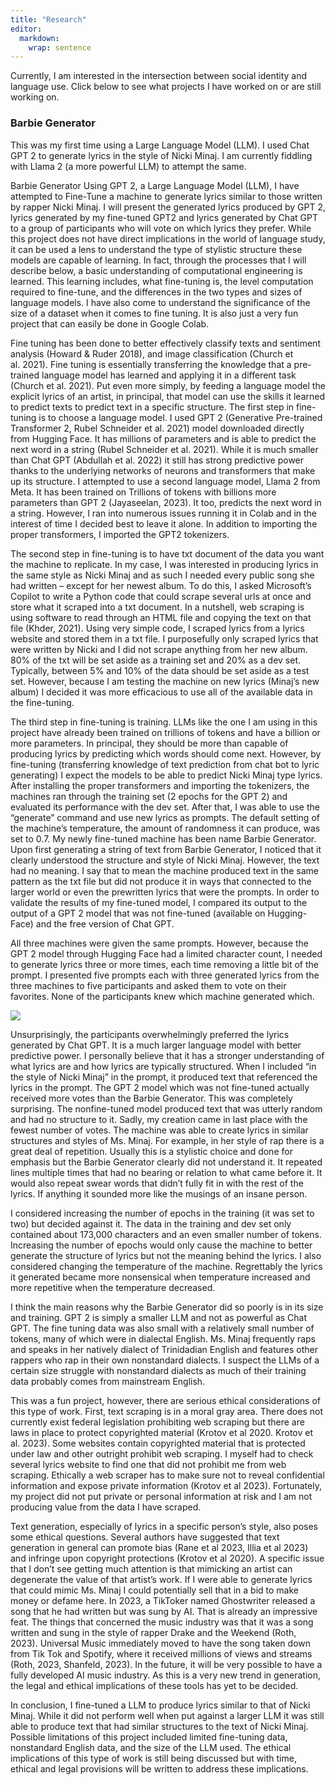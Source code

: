 ```yaml
---
title: "Research"
editor: 
  markdown: 
    wrap: sentence
---
```


Currently, I am interested in the intersection between social identity and language use.
Click below to see what projects I have worked on or are still working on.

### Barbie Generator

This was my first time using a Large Language Model (LLM).
I used Chat GPT 2 to generate lyrics in the style of Nicki Minaj.
I am currently fiddling with Llama 2 (a more powerful LLM) to attempt the same.

Barbie Generator Using GPT 2, a Large Language Model (LLM), I have attempted to Fine-Tune a machine to generate lyrics similar to those written by rapper Nicki Minaj.
I will present the generated lyrics produced by GPT 2, lyrics generated by my fine-tuned GPT2 and lyrics generated by Chat GPT to a group of participants who will vote on which lyrics they prefer.
While this project does not have direct implications in the world of language study, it can be used a lens to understand the type of stylistic structure these models are capable of learning.
In fact, through the processes that I will describe below, a basic understanding of computational engineering is learned.
This learning includes, what fine-tuning is, the level computation required to fine-tune, and the differences in the two types and sizes of language models.
I have also come to understand the significance of the size of a dataset when it comes to fine tuning.
It is also just a very fun project that can easily be done in Google Colab.

Fine tuning has been done to better effectively classify texts and sentiment analysis (Howard & Ruder 2018), and image classification (Church et al. 2021).
Fine tuning is essentially transferring the knowledge that a pre-trained language model has learned and applying it in a different task (Church et al. 2021).
Put even more simply, by feeding a language model the explicit lyrics of an artist, in principal, that model can use the skills it learned to predict texts to predict text in a specific structure.
The first step in fine-tuning is to choose a language model.
I used GPT 2 (Generative Pre-trained Transformer 2, Rubel Schneider et al. 2021) model downloaded directly from Hugging Face.
It has millions of parameters and is able to predict the next word in a string (Rubel Schneider et al. 2021).
While it is much smaller than Chat GPT (Abdullah et al. 2022) it still has strong predictive power thanks to the underlying networks of neurons and transformers that make up its structure.
I attempted to use a second language model, Llama 2 from Meta.
It has been trained on Trillions of tokens with billions more parameters than GPT 2 (Jayaseelan, 2023).
It too, predicts the next word in a string.
However, I ran into numerous issues running it in Colab and in the interest of time I decided best to leave it alone.
In addition to importing the proper transformers, I imported the GPT2 tokenizers.

The second step in fine-tuning is to have txt document of the data you want the machine to replicate.
In my case, I was interested in producing lyrics in the same style as Nicki Minaj and as such I needed every public song she had written -- except for her newest album.
To do this, I asked Microsoft's Copilot to write a Python code that could scrape several urls at once and store what it scraped into a txt document.
In a nutshell, web scraping is using software to read through an HTML file and copying the text on that file (Khder, 2021).
Using very simple code, I scraped lyrics from a lyrics website and stored them in a txt file.
I purposefully only scraped lyrics that were written by Nicki and I did not scrape anything from her new album.
80% of the txt will be set aside as a training set and 20% as a dev set.
Typically, between 5% and 10% of the data should be set aside as a test set.
However, because I am testing the machine on new lyrics (Minaj's new album) I decided it was more efficacious to use all of the available data in the fine-tuning.

The third step in fine-tuning is training.
LLMs like the one I am using in this project have already been trained on trillions of tokens and have a billion or more parameters.
In principal, they should be more than capable of producing lyrics by predicting which words should come next.
However, by fine-tuning (transferring knowledge of text prediction from chat bot to lyric generating) I expect the models to be able to predict Nicki Minaj type lyrics.
After installing the proper transformers and importing the tokenizers, the machines ran through the training set (2 epochs for the GPT 2) and evaluated its performance with the dev set.
After that, I was able to use the "generate" command and use new lyrics as prompts.
The default setting of the machine's temperature, the amount of randomness it can produce, was set to 0.7.
My newly fine-tuned machine has been name Barbie Generator.
Upon first generating a string of text from Barbie Generator, I noticed that it clearly understood the structure and style of Nicki Minaj.
However, the text had no meaning.
I say that to mean the machine produced text in the same pattern as the txt file but did not produce it in ways that connected to the larger world or even the prewritten lyrics that were the prompts.
In order to validate the results of my fine-tuned model, I compared its output to the output of a GPT 2 model that was not fine-tuned (available on Hugging-Face) and the free version of Chat GPT.

All three machines were given the same prompts.
However, because the GPT 2 model through Hugging Face had a limited character count, I needed to generate lyrics three or more times, each time removing a little bit of the prompt.
I presented five prompts each with three generated lyrics from the three machines to five participants and asked them to vote on their favorites.
None of the participants knew which machine generated which.

![](images/Screenshot%202024-05-21%20161221-01.png){fig-align="left"}

Unsurprisingly, the participants overwhelmingly preferred the lyrics generated by Chat GPT. It is a much larger language model with better predictive power.
I personally believe that it has a stronger understanding of what lyrics are and how lyrics are typically structured.
When I included "in the style of Nicki Minaj" in the prompt, it produced text that referenced the lyrics in the prompt.
The GPT 2 model which was not fine-tuned actually received more votes than the Barbie Generator.
This was completely surprising.
The nonfine-tuned model produced text that was utterly random and had no structure to it.
Sadly, my creation came in last place with the fewest number of votes.
The machine was able to create lyrics in similar structures and styles of Ms. Minaj.
For example, in her style of rap there is a great deal of repetition.
Usually this is a stylistic choice and done for emphasis but the Barbie Generator clearly did not understand it.
It repeated lines multiple times that had no bearing or relation to what came before it.
It would also repeat swear words that didn't fully fit in with the rest of the lyrics.
If anything it sounded more like the musings of an insane person.

I considered increasing the number of epochs in the training (it was set to two) but decided against it.
The data in the training and dev set only contained about 173,000 characters and an even smaller number of tokens.
Increasing the number of epochs would only cause the machine to better generate the structure of lyrics but not the meaning behind the lyrics.
I also considered changing the temperature of the machine.
Regrettably the lyrics it generated became more nonsensical when temperature increased and more repetitive when the temperature decreased.

I think the main reasons why the Barbie Generator did so poorly is in its size and training.
GPT 2 is simply a smaller LLM and not as powerful as Chat GPT. The fine tuning data was also small with a relatively small number of tokens, many of which were in dialectal English.
Ms. Minaj frequently raps and speaks in her natively dialect of Trinidadian English and features other rappers who rap in their own nonstandard dialects.
I suspect the LLMs of a certain size struggle with nonstandard dialects as much of their training data probably comes from mainstream English.

This was a fun project, however, there are serious ethical considerations of this type of work.
First, text scraping is in a moral gray area.
There does not currently exist federal legislation prohibiting web scraping but there are laws in place to protect copyrighted material (Krotov et al 2020. Krotov et al. 2023).
Some websites contain copyrighted material that is protected under law and other outright prohibit web scraping.
I myself had to check several lyrics website to find one that did not prohibit me from web scraping.
Ethically a web scraper has to make sure not to reveal confidential information and expose private information (Krotov et al 2023).
Fortunately, my project did not put private or personal information at risk and I am not producing value from the data I have scraped.

Text generation, especially of lyrics in a specific person's style, also poses some ethical questions.
Several authors have suggested that text generation in general can promote bias (Rane et al 2023, Illia et al 2023) and infringe upon copyright protections (Krotov et al 2020).
A specific issue that I don't see getting much attention is that mimicking an artist can degenerate the value of that artist's work.
If I were able to generate lyrics that could mimic Ms. Minaj I could potentially sell that in a bid to make money or defame here.
In 2023, a TikToker named Ghostwriter released a song that he had written but was sung by AI.
That is already an impressive feat.
The things that concerned the music industry was that it was a song written and sung in the style of rapper Drake and the Weekend (Roth, 2023).
Universal Music immediately moved to have the song taken down from Tik Tok and Spotify, where it received millions of views and streams (Roth, 2023, Shanfeld, 2023).
In the future, it will be very possible to have a fully developed AI music industry.
As this is a very new trend in generation, the legal and ethical implications of these tools has yet to be decided.

In conclusion, I fine-tuned a LLM to produce lyrics similar to that of Nicki Minaj.
While it did not perform well when put against a larger LLM it was still able to produce text that had similar structures to the text of Nicki Minaj.
Possible limitations of this project included limited fine-tuning data, nonstandard English data, and the size of the LLM used.
The ethical implications of this type of work is still being discussed but with time, ethical and legal provisions will be written to address these implications.
